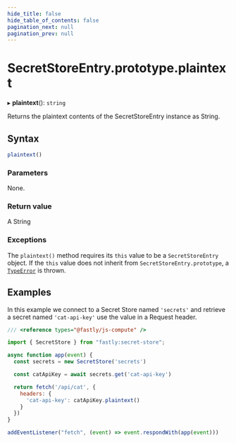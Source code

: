 ```yaml
---
hide_title: false
hide_table_of_contents: false
pagination_next: null
pagination_prev: null
---
```

# SecretStoreEntry.prototype.plaintext

▸ **plaintext**(): `string`

Returns the plaintext contents of the SecretStoreEntry instance as String.

## Syntax

```js
plaintext()
```

### Parameters

None.

### Return value

A String

### Exceptions

The `plaintext()` method requires its `this` value to be a `SecretStoreEntry` object.
If the `this` value does not inherit from `SecretStoreEntry.prototype`, a [`TypeError`](../../../globals/TypeError/TypeError.mdx) is thrown.

## Examples

In this example we connect to a Secret Store named `'secrets'` and retrieve a secret named `'cat-api-key'` use the value in a Request header.

```js
/// <reference types="@fastly/js-compute" />

import { SecretStore } from "fastly:secret-store";

async function app(event) {
  const secrets = new SecretStore('secrets')

  const catApiKey = await secrets.get('cat-api-key')

  return fetch('/api/cat', {
    headers: {
      'cat-api-key': catApiKey.plaintext()
    }
  })
}

addEventListener("fetch", (event) => event.respondWith(app(event)))

```
